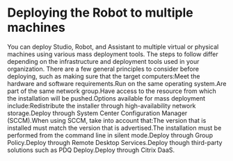 ﻿# Deploying the Robot to multiple machines

You can deploy Studio, Robot, and Assistant to multiple virtual or physical machines using various mass deployment tools. The steps to follow differ depending on the infrastructure and deployment tools used in your organization. There are a few general principles to consider before deploying, such as making sure that the target computers:Meet the hardware and software requirements.Run on the same operating system.Are part of the same network group.Have access to the resource from which the installation will be pushed.Options available for mass deployment include:Redistribute the installer through high-availability network storage.Deploy through System Center Configuration Manager (SCCM).When using SCCM, take into account that:The version that is installed must match the version that is advertised.The installation must be performed from the command line in silent mode.Deploy through Group Policy.Deploy through Remote Desktop Services.Deploy though third-party solutions such as PDQ Deploy.Deploy through Citrix DaaS.
